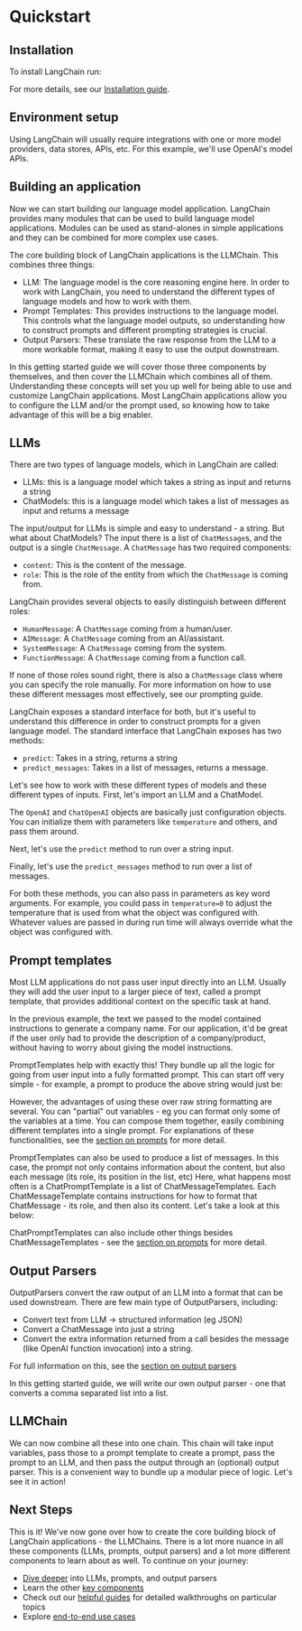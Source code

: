 # Quickstart

## Installation

To install LangChain run:


<Install/>

For more details, see our [Installation guide](/docs/get_started/installation.html).

## Environment setup

Using LangChain will usually require integrations with one or more model providers, data stores, APIs, etc. For this example, we'll use OpenAI's model APIs.


<OpenAISetup/>

## Building an application

Now we can start building our language model application. LangChain provides many modules that can be used to build language model applications.
Modules can be used as stand-alones in simple applications and they can be combined for more complex use cases.

The core building block of LangChain applications is the LLMChain.
This combines three things:
- LLM: The language model is the core reasoning engine here. In order to work with LangChain, you need to understand the different types of language models and how to work with them.
- Prompt Templates: This provides instructions to the language model. This controls what the language model outputs, so understanding how to construct prompts and different prompting strategies is crucial.
- Output Parsers: These translate the raw response from the LLM to a more workable format, making it easy to use the output downstream.

In this getting started guide we will cover those three components by themselves, and then cover the LLMChain which combines all of them.
Understanding these concepts will set you up well for being able to use and customize LangChain applications.
Most LangChain applications allow you to configure the LLM and/or the prompt used, so knowing how to take advantage of this will be a big enabler.

## LLMs

There are two types of language models, which in LangChain are called:

- LLMs: this is a language model which takes a string as input and returns a string
- ChatModels: this is a language model which takes a list of messages as input and returns a message

The input/output for LLMs is simple and easy to understand - a string.
But what about ChatModels? The input there is a list of `ChatMessage`s, and the output is a single `ChatMessage`.
A `ChatMessage` has two required components:

- `content`: This is the content of the message.
- `role`: This is the role of the entity from which the `ChatMessage` is coming from.

LangChain provides several objects to easily distinguish between different roles:

- `HumanMessage`: A `ChatMessage` coming from a human/user.
- `AIMessage`: A `ChatMessage` coming from an AI/assistant.
- `SystemMessage`: A `ChatMessage` coming from the system.
- `FunctionMessage`: A `ChatMessage` coming from a function call.

If none of those roles sound right, there is also a `ChatMessage` class where you can specify the role manually.
For more information on how to use these different messages most effectively, see our prompting guide.

LangChain exposes a standard interface for both, but it's useful to understand this difference in order to construct prompts for a given language model.
The standard interface that LangChain exposes has two methods:
- `predict`: Takes in a string, returns a string
- `predict_messages`: Takes in a list of messages, returns a message.

Let's see how to work with these different types of models and these different types of inputs.
First, let's import an LLM and a ChatModel.


<ImportLLMs/>

The `OpenAI` and `ChatOpenAI` objects are basically just configuration objects.
You can initialize them with parameters like `temperature` and others, and pass them around.

Next, let's use the `predict` method to run over a string input.


<InputString/>

Finally, let's use the `predict_messages` method to run over a list of messages.


<InputMessages/>

For both these methods, you can also pass in parameters as key word arguments.
For example, you could pass in `temperature=0` to adjust the temperature that is used from what the object was configured with.
Whatever values are passed in during run time will always override what the object was configured with.


## Prompt templates

Most LLM applications do not pass user input directly into an LLM. Usually they will add the user input to a larger piece of text, called a prompt template, that provides additional context on the specific task at hand.

In the previous example, the text we passed to the model contained instructions to generate a company name. For our application, it'd be great if the user only had to provide the description of a company/product, without having to worry about giving the model instructions.

PromptTemplates help with exactly this!
They bundle up all the logic for going from user input into a fully formatted prompt.
This can start off very simple - for example, a prompt to produce the above string would just be:


<PromptTemplateLLM/>

However, the advantages of using these over raw string formatting are several.
You can "partial" out variables - eg you can format only some of the variables at a time.
You can compose them together, easily combining different templates into a single prompt.
For explanations of these functionalities, see the [section on prompts](/docs/modules/model_io/prompts) for more detail.

PromptTemplates can also be used to produce a list of messages.
In this case, the prompt not only contains information about the content, but also each message (its role, its position in the list, etc)
Here, what happens most often is a ChatPromptTemplate is a list of ChatMessageTemplates.
Each ChatMessageTemplate contains instructions for how to format that ChatMessage - its role, and then also its content.
Let's take a look at this below:

<PromptTemplateChatModel/>

ChatPromptTemplates can also include other things besides ChatMessageTemplates - see the [section on prompts](/docs/modules/model_io/prompts) for more detail.

## Output Parsers

OutputParsers convert the raw output of an LLM into a format that can be used downstream.
There are few main type of OutputParsers, including:

- Convert text from LLM -> structured information (eg JSON)
- Convert a ChatMessage into just a string
- Convert the extra information returned from a call besides the message (like OpenAI function invocation) into a string.

For full information on this, see the [section on output parsers](/docs/modules/model_io/output_parsers)

In this getting started guide, we will write our own output parser - one that converts a comma separated list into a list.


<OutputParser/>

## LLMChain

We can now combine all these into one chain.
This chain will take input variables, pass those to a prompt template to create a prompt, pass the prompt to an LLM, and then pass the output through an (optional) output parser.
This is a convenient way to bundle up a modular piece of logic. Let's see it in action!


<LLMChain/>

## Next Steps

This is it!
We've now gone over how to create the core building block of LangChain applications - the LLMChains.
There is a lot more nuance in all these components (LLMs, prompts, output parsers) and a lot more different components to learn about as well.
To continue on your journey:

- [Dive deeper](/docs/modules/model_io) into LLMs, prompts, and output parsers
- Learn the other [key components](/docs/modules)
- Check out our [helpful guides](/docs/guides) for detailed walkthroughs on particular topics
- Explore [end-to-end use cases](/docs/use_cases)
